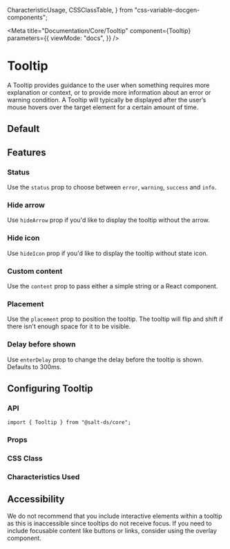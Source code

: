   CharacteristicUsage,
  CSSClassTable,
} from "css-variable-docgen-components";

<Meta
  title="Documentation/Core/Tooltip"
  component={Tooltip}
  parameters={{
    viewMode: "docs",
  }}
/>

# Tooltip

A Tooltip provides guidance to the user when something requires more explanation or context, or to provide more information about an error or warning condition. A Tooltip will typically be displayed after the user’s mouse hovers over the target element for a certain amount of time.

## Default

<Canvas>
  <Story id="core-tooltip--default" />
</Canvas>

## Features

### Status

Use the `status` prop to choose between `error`, `warning`, `success` and `info`.

<Canvas>
  <Story id="core-tooltip--status" decorators={[withFlexGap]} />
</Canvas>

### Hide arrow

Use `hideArrow` prop if you'd like to display the tooltip without the arrow.

<Canvas>
  <Story id="core-tooltip--without-arrow" />
</Canvas>

### Hide icon

Use `hideIcon` prop if you'd like to display the tooltip without state icon.

<Canvas>
  <Story id="core-tooltip--without-icon" />
</Canvas>

### Custom content

Use the `content` prop to pass either a simple string or a React component.

<Canvas>
  <Story id="core-tooltip--custom-content" />
</Canvas>

### Placement

Use the `placement` prop to position the tooltip. The tooltip will flip and shift if there isn't enough space for it to be visible.

<Canvas>
  <Story id="core-tooltip--placement" decorators={[withFlexGap]} />
</Canvas>

### Delay before shown

Use `enterDelay` prop to change the delay before the tooltip is shown. Defaults to 300ms.

<Canvas>
  <Story id="core-tooltip--delay" decorators={[withFlexGap]} />
</Canvas>

## Configuring Tooltip

### API

```
import { Tooltip } from "@salt-ds/core";
```

### Props

<ArgsTable of={Tooltip} />

### CSS Class

<CSSClassTable of={Tooltip} />

### Characteristics Used

<CharacteristicUsage of={Tooltip} />

## Accessibility

We do not recommend that you include interactive elements within a tooltip as this is inaccessible since tooltips do not receive focus. If you need to include focusable content like buttons or links, consider using the overlay component.

<HelpAndSupport />
